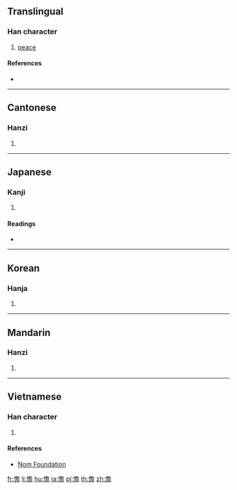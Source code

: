 ==Translingual==

===Han character===
{{Han char|rn=61|rad=心|as=13|sn=16|four=97061|canj=PNCR|ids=⿰忄詹}}

# [[peace]]

====References====
* {{Han ref|kx=0404.430|dkj=11305|dj=0745.080|hdz=42362.060|uh=61BA|ud=25018|bh=E97E|bd=59774}}

----

==Cantonese==

===Hanzi===
{{yue-hanzi|jyut=[[daam6]]|y=daam6}}

# {{defn|lang=yue|sort=心13}}

----

==Japanese==

===Kanji===
{{ja-kanji|grade=|rs=心13}}

# {{defn|lang=ja|sort=心13}}

====Readings====
* {{ja-readings|goon=[[だん]] (dan)|kanon=[[たん]] (tan)|kun=[[やすらか]] (yasuraka), [[さだまる]] (sadamaru), [[しずか]] (shizuka)}}

----

==Korean==

===Hanja===
{{ko-hanja|hangeul=담|eumhun=|rv=dam|mr=tam|y=tam}}

# {{defn|lang=ko|sort=心13}}

----

==Mandarin==

===Hanzi===
{{cmn-hanzi|pin=[[dàn]] ([[dan4]])|wg=tan<sup>4</sup>}}

# {{defn|lang=cmn|sort=心13}}

----

==Vietnamese==

===Han character===
{{vi-readings|rs=心13|hanviet=điềm}}

# {{defn|lang=vi|sort=心13}}

====References====
* [http://nomfoundation.org/common/nom_details.php?codepoint=61ba Nom Foundation]

[[fr:憺]]
[[li:憺]]
[[hu:憺]]
[[ja:憺]]
[[pl:憺]]
[[th:憺]]
[[zh:憺]]